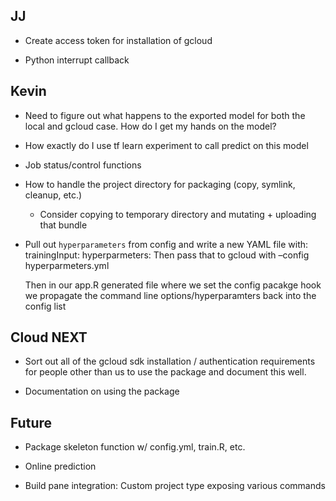 

## JJ

- Create access token for installation of gcloud

- Python interrupt callback

## Kevin

- Need to figure out what happens to the exported model for both the local
  and gcloud case. How do I get my hands on the model?
  
- How exactly do I use tf learn experiment to call predict on this model

- Job status/control functions

- How to handle the project directory for packaging (copy, symlink, cleanup, etc.)
    - Consider copying to temporary directory and mutating + uploading that bundle

- Pull out `hyperparameters` from config and write a new YAML file with:
    trainingInput:
       hyperparmeters:
  Then pass that to gcloud with --config hyperparmeters.yml
  
  Then in our app.R generated file where we set the config pacakge hook we 
  propagate the command line options/hyperparamters back into the config list


## Cloud NEXT

- Sort out all of the gcloud sdk installation / authentication requirements
  for people other than us to use the package and document this well.

- Documentation on using the package


## Future

- Package skeleton function w/ config.yml, train.R, etc.

- Online prediction

- Build pane integration: Custom project type exposing various commands



